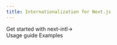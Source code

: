 ```yaml
---
title: Internationalization for Next.js
---
```



<div className="bg-slate-100 dark:bg-gray-900">
  
<Hero
  titleStrong="Internationalization for Next.js"
  titleRegular="that gets out of your way."
  description="Support multiple languages, with your app code becoming simpler instead of more complex." 
  getStarted="Get started" 
  viewOnGithub="View on GitHub" 
  rscAnnouncement="Support for Next.js 13 and the app directory is coming →"
/>

<Section
  title="Minimalistic, yet complete"
  description="next-intl complements the internationalized routing capabilities of Next.js by managing translations and providing them to components."
>
  <div className="grid grid-cols-1 lg:grid-cols-3 gap-6 lg:gap-10">
    <FeaturePanel
      title="ICU syntax"
      description="Localize your messages with interpolation, plurals, ordinal pluralization, label selection based on enums and rich text."
    />
    <FeaturePanel
      title="Date, time & number formatting"
      description="Use global formats for consistency and apply fine tuning as necessary."
    />
    <FeaturePanel
      title="Hooks-only API"
      description="Learn a single API that can be used across your code base, from components accepting children to string attributes."
    />
    <FeaturePanel
      title="Type-safe"
      description="Develop faster with autocompletion for message keys and catch errors early with compile-time errors."
    />
    <FeaturePanel
      title="Fast"
      description="Get the best performance from your app by supporting internationalization on static as well as dynamic pages."
    />
    <FeaturePanel
      title="Solid building blocks"
      description="Use the best parts of built-in browser APIs and supplemental lower-level APIs from Format.JS."
    />
  </div>
</Section>
  <div className="lg:pt-8 pb-40 text-center">
    <LinkButton href="/docs/getting-started">Get started with next-intl<span className="inline-block ml-2">→</span></LinkButton>
    <div className="flex gap-6 mt-8 justify-center">
      <Link href="/docs/usage">Usage guide</Link>
      <Link href="/examples">Examples</Link>
    </div>
  </div>
</div>
